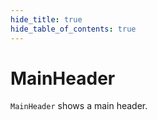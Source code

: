 ```yaml
---
hide_title: true
hide_table_of_contents: true
---
```



# MainHeader

<code>MainHeader</code> shows a main header.

<Section id="demo-main-header">
  <MainHeader
      menu={[
        { href: "#ABOUT", title: "About" },
        { href: "#SERVICE", title: "Service" },
        { href: "#WORK", title: "Work" },
        { href: "#BLOG", title: "Blog" },
        { href: "#CONTACT", title: "Contact" },
      ]}
      profile={profile}
  />
</Section>
